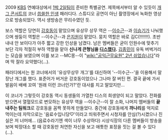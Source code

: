 {{{#!html
<object width="560" height="340"><param name="movie" value="http://www.youtube.com/v/OdN4ZahxVGg&hl=ko_KR&fs=1&"></param><param name="allowFullScreen" value="true"></param><param name="allowscriptaccess" value="always"></param><embed src="http://www.youtube.com/v/OdN4ZahxVGg&hl=ko_KR&fs=1&" type="application/x-shockwave-flash" allowscriptaccess="always" allowfullscreen="true" width="560" height="340"></embed></object>
}}}

2009 [[KBS]] 연예대상에서 [[1박 2일]]팀이 준비한 특별공연. 제목에서부터 알 수 있듯이 [[개그 콘서트]]의 코너 [[씁쓸한 인생]] 패러디다. 스튜디오 공연이 아닌 촬영장에서 녹화한 영상으로 방송되었다. 역시 생방송은 무리수였던 듯. 

보스 역할은 당연히 [[강호동]]이 맡았으며 유상무 상무 역은 --[[이수근]]--과 [[이승기]]가 나눠했으며 쌍둥이 역할은 --이수근--과 [[은지원]]이 맡았다. 뭉치 역할은 바로 김C(!!!!!!!). 초반 내내 안 보이다가 아주 짧고 강한 인상을 남겼다. 남은 멤버들은 굳이 인원수에 맞추기 보단 각자 적절히 부하 역할을 맡아 '''신나게 큰형님을 [[디스]]했다.''' [[김종민]]이 유독 버벅거리는 모습을 보였으며 이를 보고 --MC몽--이 "[[wiki:"공익근무요원" 2년 쉬었습니다]]"라며 딱 잘라 요약했다(...). 

패러디에서는 원 코너에서의 '유상무상무 개그'를 대신하여 '--이수근--'을 이용해서 말장난 개그를 했다. 표준어가 버거운 강호동이었으나 그나마 잘 버틴 편. 결국 끝에 가서 발음이 배배 꼬여 '원래 이런 코너인가?'란 대사를 치고 말았지만... 

이 코너가 그렇듯이 강호동 역시 동생들의 가열찬 디스의 희생양이 되고 말았다. 전화를 받으면서 열혈모드로 변모하는 유상무 역을 --이수근--이 잘 소화, 나머지 멤버들의 '''끝내주는 팀워크'''로 강호동을 꼼짝 못하게 만들었다. 중간에 강호동에게 '''까나리'''를 억지로 먹이는데 자막으로는 '음료수입니당♡'이라고 띄워주면서 시청자를 안심(?)시켰으나 진실은 저 너머에... (음료수라기엔 색이 너무 수상하다) 시상식장의 다른 멤버들이 방송을 보며 박장대소 할 때 강호동만 처연한 자신을 보고 애틋한 표정을 짓는 걸 볼 수 있다(...).
